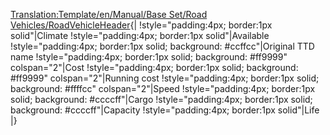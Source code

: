 <noinclude>[[Translation:Template/en/Manual/Base Set/Road Vehicles/RoadVehicleHeader]]</noinclude>{|
!style="padding:4px; border:1px solid"|Climate
!style="padding:4px; border:1px solid"|Available
!style="padding:4px; border:1px solid; background: #ccffcc"|Original TTD name
!style="padding:4px; border:1px solid; background: #ff9999" colspan="2"|Cost
!style="padding:4px; border:1px solid; background: #ff9999" colspan="2"|Running cost
!style="padding:4px; border:1px solid; background: #ffffcc" colspan="2"|Speed
!style="padding:4px; border:1px solid; background: #ccccff"|Cargo
!style="padding:4px; border:1px solid; background: #ccccff"|Capacity
!style="padding:4px; border:1px solid"|Life
<noinclude>|}</noinclude>